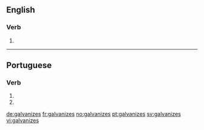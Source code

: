 ==English==

===Verb===
{{head|en}}

# {{en-third-person singular of|galvanize}}

----

==Portuguese==

===Verb===
{{head|pt|verb form}}

# {{conjugation of|galvanizar||2|s|present|subjunctive|lang=pt}}
# {{conjugation of|galvanizar||2|s|negative|imperative|lang=pt}}

[[de:galvanizes]]
[[fr:galvanizes]]
[[no:galvanizes]]
[[pt:galvanizes]]
[[sv:galvanizes]]
[[vi:galvanizes]]